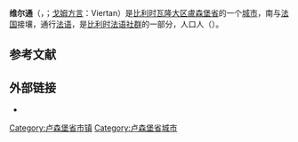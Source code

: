 {{noteTA|G1=比利时地名}}
{{Infobox Belgium municipality
|name             = 维尔通
|native_name      = <small>{{native name|fr|Virton}}<br>{{custom native name|[[戈姆方言|戈姆方言]]|Viertan}}</small>
|type             = {{BEL}}[[比利时城市列表|城市]]
|picture          = Virton JPG02.jpg
|picture-legend   = 市政厅
|map              = Virton Luxembourg Belgium Map.svg
|map-legend       = 维尔通在[[盧森堡省|盧森堡省]]的位置
|arms             = Blason de Virton.svg
|flag             = Flag of Virton.svg
|region           = {{BE-REG-WAL}}
|community        = {{BE-FR}}
|province         = {{BE-PROV-LX}}
|arrondissement   = [[維爾通區|維爾通區]]
|nis              = 85045
|pyramid-date=
|0-19=
|20-64=
|65=
|foreigners=
|foreigners-date  =
|mayor            = François Culot (IC-MR)
|majority         = IC-[[革新运动|MR]], [[生態_(比利時)|Ecolo]]+, Ensemble Autrement
|postal-codes     = 6760-6762
|telephone-area   = 063
|web              = {{in lang|fr}} [http://www.virton.be virton.be]
|coordinates      = {{coord|49|34.05|N|05|31.95|E|region:BE|display=inline,title}}
}}
'''维尔通'''（{{lang-fr|Virton}}，{{IPA-fr|viʁtɔ̃}}；[[戈姆方言|戈姆方言]]：Viertan）是[[比利时|比利时]][[瓦隆大区|瓦隆大区]][[盧森堡省|盧森堡省]]的一个[[比利时城市列表|城市]]，南与[[法国|法国]]接壤，通行[[法语|法语]]，是[[比利时法语社群|比利时法语社群]]的一部分，人口{{wikidata|property|normal+|P1082}}人（{{wikidata|qualifier|P1082|P585}}）。

== 参考文献 ==
{{Reflist}}

== 外部链接 ==
* {{Commons category-inline|Virton}}

{{卢森堡省市镇}}
{{Authority control}}
{{DEFAULTSORT:Virton}}
[[Category:卢森堡省市镇|Category:卢森堡省市镇]]
[[Category:卢森堡省城市|Category:卢森堡省城市]]
{{LuxembourgBE-geo-stub}}